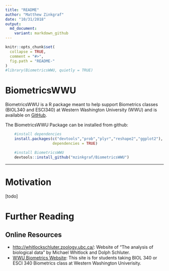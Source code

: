 ```yaml
---
title: "README"
author: "Matthew Zinkgraf"
date: "10/31/2018"
output:
  md_document:
    variant: markdown_github
---
```


<!-- README.md is generated from README.Rmd. Please edit that file -->

```r
knitr::opts_chunk$set(
  collapse = TRUE,
  comment = "#>",
  fig.path = "README-"
)
#library(BiometricsWWU, quietly = TRUE)
```

# BiometricsWWU

BiometricsWWU is a R package meant to help support Biometrics classes (BIOL340 and ESCI340) at Western Washington University (WWU) and is available on [GitHub](https://github.com/mzinkgraf/BiometricsWWU).

The BiometricsWWU Package can be installed from github:

```r
    #install dependencies
    install.packages(c("devtools","prob","plyr","reshape2","ggplot2"),
                     dependencies = TRUE)

    #install BiometricsWWU
    devtools::install_github("mzinkgraf/BiometricsWWU")
```

---

# Motivation

[todo]


# Further Reading

## Online Resources

- <http://whitlockschluter.zoology.ubc.ca/>: Website of "The analysis of biological data" by Michael Whitlock and Dolph Schluter.
- [WWU Biometrics Website](http://myweb.facstaff.wwu.edu/~minerb2/biometrics/index.html): This site is for students taking BIOL 340 or ESCI 340 Biometrics class at Western Washington Univerisity.


